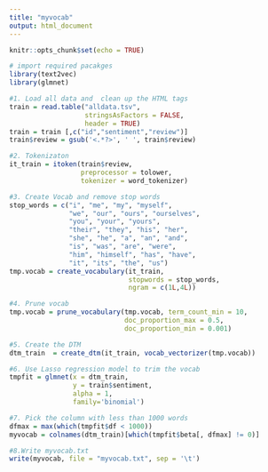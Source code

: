 ```yaml
---
title: "myvocab"
output: html_document
---
```


```r
knitr::opts_chunk$set(echo = TRUE)
```

```r
# import required pacakges
library(text2vec)
library(glmnet)
```

```r
#1. Load all data and  clean up the HTML tags
train = read.table("alldata.tsv",
                   stringsAsFactors = FALSE,
                   header = TRUE)
train = train [,c("id","sentiment","review")]
train$review = gsub('<.*?>', ' ', train$review)
```

```r
#2. Tokenizaton
it_train = itoken(train$review,
                  preprocessor = tolower, 
                  tokenizer = word_tokenizer)
```

```r
#3. Create Vocab and remove stop words
stop_words = c("i", "me", "my", "myself", 
               "we", "our", "ours", "ourselves", 
               "you", "your", "yours", 
               "their", "they", "his", "her", 
               "she", "he", "a", "an", "and",
               "is", "was", "are", "were", 
               "him", "himself", "has", "have", 
               "it", "its", "the", "us")
tmp.vocab = create_vocabulary(it_train, 
                              stopwords = stop_words, 
                              ngram = c(1L,4L))
```

```r
#4. Prune vocab
tmp.vocab = prune_vocabulary(tmp.vocab, term_count_min = 10,
                             doc_proportion_max = 0.5,
                             doc_proportion_min = 0.001)
```

```r
#5. Create the DTM
dtm_train  = create_dtm(it_train, vocab_vectorizer(tmp.vocab))
```

```r
#6. Use Lasso regression model to trim the vocab
tmpfit = glmnet(x = dtm_train, 
                y = train$sentiment, 
                alpha = 1,
                family='binomial')
```

```r
#7. Pick the column with less than 1000 words
dfmax = max(which(tmpfit$df < 1000))
myvocab = colnames(dtm_train)[which(tmpfit$beta[, dfmax] != 0)]
```

```r
#8.Write myvocab.txt
write(myvocab, file = "myvocab.txt", sep = '\t')
```

